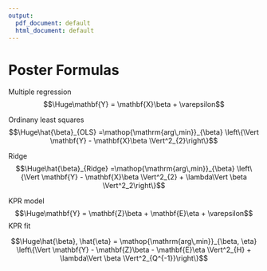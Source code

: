 ```yaml
---
output:
  pdf_document: default
  html_document: default
---
```

# Poster Formulas

Multiple regression
$$\Huge\mathbf{Y} = \mathbf{X}\beta + \varepsilon$$

Ordinany least squares
$$\Huge\hat{\beta}_{OLS} =\mathop{\mathrm{arg\,min}}_{\beta}
  \left\{\Vert \mathbf{Y} - \mathbf{X}\beta
    \Vert^2_{2}\right\}$$

Ridge
$$\Huge\hat{\beta}_{Ridge} =\mathop{\mathrm{arg\,min}}_{\beta}
  \left\{\Vert \mathbf{Y} - \mathbf{X}\beta
    \Vert^2_{2} + \lambda\Vert \beta \Vert^2_2\right\}$$

KPR model
$$\Huge\mathbf{Y} = \mathbf{Z}\beta + \mathbf{E}\eta + \varepsilon$$
KPR fit

$$\Huge\hat{\beta}, \hat{\eta} = \mathop{\mathrm{arg\,min}}_{\beta, \eta}
  \left\{\Vert \mathbf{Y} - \mathbf{Z}\beta - \mathbf{E}\eta
    \Vert^2_{H} + \lambda\Vert \beta \Vert^2_{Q^{-1}}\right\}$$
    
    
